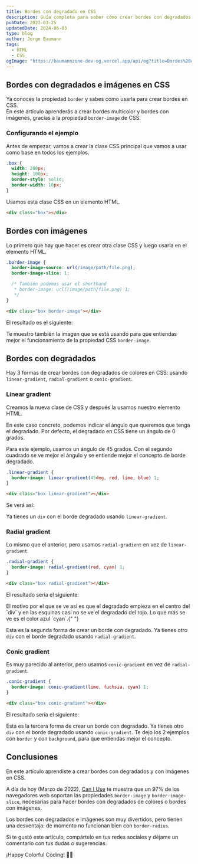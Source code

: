 ```yaml
---
title: Bordes con degradado en CSS
description: Guía completa para saber cómo crear bordes con degradados y con imágenes en CSS
pubDate: 2022-03-25
updatedDate: 2024-06-03
type: blog
author: Jorge Baumann
tags:
  - HTML
  - CSS
ogImage: "https://baumannzone-dev-og.vercel.app/api/og?title=Bordes%20con%20degradado%20en%20CSS&tags=HTML,CSS"
---
```



## Bordes con degradados e imágenes en CSS

Ya conoces la propiedad `border` y sabes cómo usarla para crear bordes en CSS.  
En este artículo aprenderás a crear bordes multicolor y bordes con imágenes, gracias a la propiedad `border-image` de CSS.

### Configurando el ejemplo

Antes de empezar, vamos a crear la clase CSS principal que vamos a usar como base en todos los ejemplos.

```css
.box {
  width: 200px;
  height: 100px;
  border-style: solid;
  border-width: 10px;
}
```

Usamos esta clase CSS en un elemento HTML.

```html
<div class="box"></div>
```

## Bordes con imágenes

Lo primero que hay que hacer es crear otra clase CSS y luego usarla en el elemento HTML.

```css
.border-image {
  border-image-source: url(/image/path/file.png);
  border-image-slice: 1;

  /* También podemos usar el shorthand
   * border-image: url(/image/path/file.png) 1; 
   */
}
```

```html
<div class="box border-image"></div>
```

El resultado es el siguiente:

<BorderWithImage />

Te muestro también la imagen que se está usando para que entiendas mejor el funcionamiento de la propiedad CSS `border-image`.

## Bordes con degradados

Hay 3 formas de crear bordes con degradados de colores en CSS: usando `linear-gradient`, `radial-gradient` o `conic-gradient`.

### Linear gradient

Creamos la nueva clase de CSS y después la usamos nuestro elemento HTML.

En este caso concreto, podemos indicar el ángulo que queremos que tenga el degradado. Por defecto, el degradado en CSS tiene un ángulo de 0 grados.

Para este ejemplo, usamos un ángulo de 45 grados. Con el segundo cuadrado se ve mejor el ángulo y se entiende mejor el concepto de borde degradado.

```css
.linear-gradient {
  border-image: linear-gradient(45deg, red, lime, blue) 1;
}
```

```html
<div class="box linear-gradient"></div>
```

Se verá así:

<BorderWithLinearGradient />

Ya tienes un `div` con el borde degradado usando `linear-gradient`.

### Radial gradient

Lo mismo que el anterior, pero usamos `radial-gradient` en vez de `linear-gradient`.

```css
.radial-gradient {
  border-image: radial-gradient(red, cyan) 1;
}
```

```html
<div class="box radial-gradient"></div>
```

El resultado sería el siguiente:

<BorderWithRadialGradient />
El motivo por el que se ve así es que el degradado empieza en el centro del `div`
y en las esquinas casi no se ve el degradado del rojo. Lo que más se ve es el color
azul `cyan`.{" "}

Esta es la segunda forma de crear un borde con degradado. Ya tienes otro `div` con el borde degradado usando `radial-gradient`.

### Conic gradient

Es muy parecido al anterior, pero usamos `conic-gradient` en vez de `radial-gradient`.

```css
.conic-gradient {
  border-image: conic-gradient(lime, fuchsia, cyan) 1;
}
```

```html
<div class="box conic-gradient"></div>
```

El resultado sería el siguiente:

<BorderWithConicGradient />

Esta es la tercera forma de crear un borde con degradado. Ya tienes otro `div` con el borde degradado usando `conic-gradient`. Te dejo los 2 ejemplos con `border` y con `background`, para que entiendas mejor el concepto.

## Conclusiones

En este artículo aprendiste a crear bordes con degradados y con imágenes en CSS.

A día de hoy (Marzo de 2022), [Can I Use](https://caniuse.com/border-image) te muestra que un 97% de los navegadores web soportan las propiedades `border-image` y `border-image-slice`, necesarias para hacer bordes con degradados de colores o bordes con imágenes.

Los bordes con degradados e imágenes son muy divertidos, pero tienen una desventaja: de momento no funcionan bien con `border-radius`.

Si te gustó este artículo, compártelo en tus redes sociales y déjame un comentario con tus dudas o sugerencias.

¡Happy Colorful Coding! 🌈🎨
